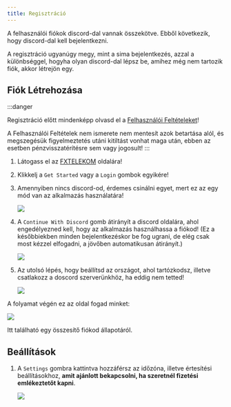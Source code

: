 ```yaml
---
title: Regisztráció
---
```



A felhasználói fiókok discord-dal vannak összekötve. Ebből következik, hogy discord-dal kell bejelentkezni.

A regisztráció ugyanúgy megy, mint a sima bejelentkezés, azzal a különbséggel, hogyha olyan discord-dal lépsz be, amihez még nem tartozik fiók, akkor létrejön egy.

## Fiók Létrehozása

:::danger

Regisztráció előtt mindenképp olvasd el a [Felhasználói Feltételeket](https://fxtelekom.org/tos)!

A Felhasználói Feltételek nem ismerete nem mentesít azok betartása alól, és megszegésük figyelmeztetés utáni kitiltást vonhat maga után, ebben az esetben pénzvisszatérítésre sem vagy jogosult!
:::

<Steps>

1. Látogass el az [FXTELEKOM](https://fxtelekom.org/) oldalára!

2. Klikkelj a `Get Started` vagy a `Login` gombok egyikére!

3. Amennyiben nincs discord-od, érdemes csinálni egyet, mert ez az egy mód van az alkalmazás használatára!

	![](../../../../assets/login.png)

4. A `Continue With Discord` gomb átirányít a discord oldalára, ahol engedélyezned kell, hogy az alkalmazás használhassa a fiókod! (Ez a későbbiekben minden bejelentkezéskor be fog ugrani, de elég csak most kézzel elfogadni, a jövőben automatikusan átirányít.)

	![](../../../../assets/dc-login.png)

5. Az utolsó lépés, hogy beállítsd az országot, ahol tartózkodsz, illetve csatlakozz a doscord szerverünkhöz, ha eddig nem tetted!

	![](../../../../assets/onboarding.png)

</Steps>


A folyamat végén ez az oldal fogad minket:

![](../../../../assets/dashboard.png)

Itt található egy összesítő fiókod állapotáról.

## Beállítások

<Steps>

1. A `Settings` gombra kattintva hozzáférsz az időzóna, illetve értesítési beállításokhoz, **amit ajánlott bekapcsolni, ha szeretnél fizetési emlékeztetőt kapni**.

	![](../../../../assets/settings.png)

</Steps>

